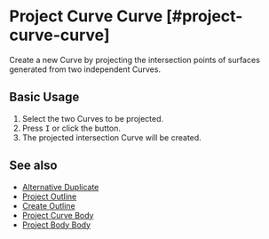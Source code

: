
# Project Curve Curve [#project-curve-curve]

<Reference shortcut="I" command="Project Curve Curve" button="Right of the command bar"  buttonIcon='button-project'/>

Create a new Curve by projecting the intersection points of surfaces generated from two independent Curves.

## Basic Usage

1. Select the two Curves to be projected.
2. Press <kbd>I</kbd> or click the button.
3. The projected intersection Curve will be created.

## See also
- [Alternative Duplicate](alternative-duplicate)
- [Project Outline](project-outline)
- [Create Outline](create-outline)
- [Project Curve Body](project-curve-body)
- [Project Body Body](project-body-body)

